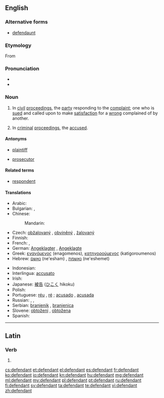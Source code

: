 ==English==
{{wikipedia}}

===Alternative forms===
* [[defendaunt]] {{qualifier|obsolete}}

===Etymology===
From {{suffix|defend|ant}}

===Pronunciation===
* {{IPA|/dɪˈfɛndənt/|lang=en}}
* {{audio|en-us-defendant.ogg|Audio (US)}}

===Noun===
{{en-noun}}

# {{legal}} In [[civil]] [[proceedings]], the [[party]] responding to the [[complaint]]; one who is [[sued]] and called upon to make [[satisfaction]] for a [[wrong]] complained of by another.
# {{legal}} In [[criminal]] [[proceedings]], the [[accused]].

====Antonyms====
* {{sense|in civil proceedings}} [[plaintiff]]
* {{sense|in criminal proceedings}} [[prosecutor]]

====Related terms====
* [[respondent]]

====Translations====
{{trans-top|person prosecuted or sued}}
* Arabic: {{t-|ar|مدعى عليه|m|tr=mudda`iy `alayhi}}
* Bulgarian: {{t+|bg|обвиняем|m|sc=Cyrl}},  {{t-|bg|ответник|m|sc=Cyrl}}
* Chinese:
*: Mandarin: {{zh-zh-p|被告|bèigào}}
* Czech: [[obžalovaný]] {{m}}, [[obviněný]] {{m}}, [[žalovaný]] {{m}}
* Finnish: {{t+|fi|vastaaja}}
* French: {{t+|fr|inculpé}},  {{t+|fr|défendeur}}
* German: [[Angeklagter]] {{m}}, [[Angeklagte]] {{f}}
* Greek: [[εναγόμενος]] (enagomenos), [[κατηγορούμενος]] (katigoroumenos)
* Hebrew: [[נאשם]] (ne'esham) {{m}}, [[נאשמת]] (ne'eshemet) {{f}}
{{trans-mid}}
* Indonesian: {{t+|id|tergugat}}
* Interlingua: [[accusato]]
* Irish: {{t-|ga|cosantóir|m}}
* Japanese: [[被告]] ([[ひこく]] hikoku)
* Polish: {{t+|pl|oskarżony|m}}
* Portuguese: [[réu]] {{m}}, [[ré]] {{f}}; [[acusado]] {{m}}, [[acusada]] {{f}}
* Russian: {{t+|ru|обвиняемый|m|tr=obvinjájemyj}}, {{t+|ru|ответчик|m|tr=otvétčik}}, {{t+|ru|подсудимый|m|tr=podsudímyj}}
* Serbian: [[branjenik]] {{m}}, [[branjenica]] {{f}}
* Slovene: [[obtoženi]] {{m}}, [[obtožena]] {{f}}
* Spanish: {{t+|es|acusado|m}}
{{trans-bottom}}

----

==Latin==

===Verb===
{{la-verb-form|dēfendant}}

# {{conjugation of|defendo|dēfendō|3|p|pres|act|sub|lang=la}}{{la-conj-form-gloss|defendo|3|p|pres|act|sub}}

[[cs:defendant]]
[[et:defendant]]
[[el:defendant]]
[[es:defendant]]
[[fr:defendant]]
[[ko:defendant]]
[[io:defendant]]
[[kn:defendant]]
[[hu:defendant]]
[[mg:defendant]]
[[ml:defendant]]
[[my:defendant]]
[[pl:defendant]]
[[pt:defendant]]
[[ru:defendant]]
[[fi:defendant]]
[[sv:defendant]]
[[ta:defendant]]
[[te:defendant]]
[[vi:defendant]]
[[zh:defendant]]
